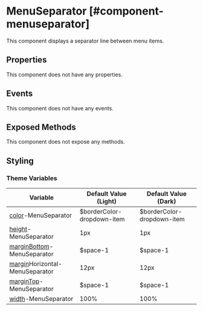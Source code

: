 # MenuSeparator [#component-menuseparator]

This component displays a separator line between menu items.

## Properties

This component does not have any properties.

## Events

This component does not have any events.

## Exposed Methods

This component does not expose any methods.

## Styling

### Theme Variables

| Variable | Default Value (Light) | Default Value (Dark) |
| --- | --- | --- |
| [color](../styles-and-themes/common-units/#color)-MenuSeparator | $borderColor-dropdown-item | $borderColor-dropdown-item |
| [height](../styles-and-themes/common-units/#size)-MenuSeparator | 1px | 1px |
| [marginBottom](../styles-and-themes/common-units/#size)-MenuSeparator | $space-1 | $space-1 |
| [margin](../styles-and-themes/common-units/#size)Horizontal-MenuSeparator | 12px | 12px |
| [marginTop](../styles-and-themes/common-units/#size)-MenuSeparator | $space-1 | $space-1 |
| [width](../styles-and-themes/common-units/#size)-MenuSeparator | 100% | 100% |
